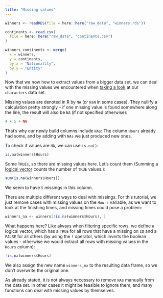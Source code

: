 ```yaml
---
title: "Missing values"
---
```


```r
winners <- readRDS(file = here::here("raw_data", "winners.rds"))

continents <- read.csv(
  file = here::here("raw_data", "continents.csv")
)

winners_continents <- merge(
  x = winners,
  y = continents,
  by.x = "Nationality",
  by.y = "Entity"
)
```

Now that we now how to extract values from a bigger data set, we can deal with the missing values we encountered when [taking a look](../peeking/peeking.qmd) at our `characters` data set.

Missing values are denoted in R by `NA` (or `NaN` in some cases). They nullify a calculation pretty strongly - if one missing value is found somewhere along the line, the result will also be `NA` (if not specified otherwise):

```r
4 + 5 + NA
```

That's why our newly build columns include `NAs`: The column `Hours` already had some, and by adding with `NAs` we just produced new ones.

To check if values are `NA`, we can use `is.na()`:

```r
is.na(winners$Hours)
```

Some `TRUEs`, so there are missing values here. Let's count them (Summing a [logical vector](../basics/basics.qmd#comparisons-and-logical-operators) counts the number of `TRUE` values.):

```r
sum(is.na(winners$Hours))
```

We seem to have `5` missings in this column. 

There are multiple different ways to deal with missings. For this tutorial, we just remove cases with missing values on the `Hours` variable, as we want to look at the finishing times, and missing times could pose a problem:

```r
winners_na <- winners[!is.na(winners$Hours), ]
```

What happens here? Like always when filtering specific rows, we define a logical vector, which has a `TRUE` for all rows that have a missing on `ID` and a `FALSE` for all others (by using the `!` operator, which inverts the boolean values - otherwise we would extract all rows with missing values in the `Hours` column):

```r
!is.na(winners$Hours)
```

We also assign the new name `winners_na` to the resulting data frame, so we don't overwrite the original one. 

As already stated, it is not always necessary to remove `NAs` manually from the data set. In other cases it might be feasible to ignore them, and many functions can deal with missing values by themselves. 

